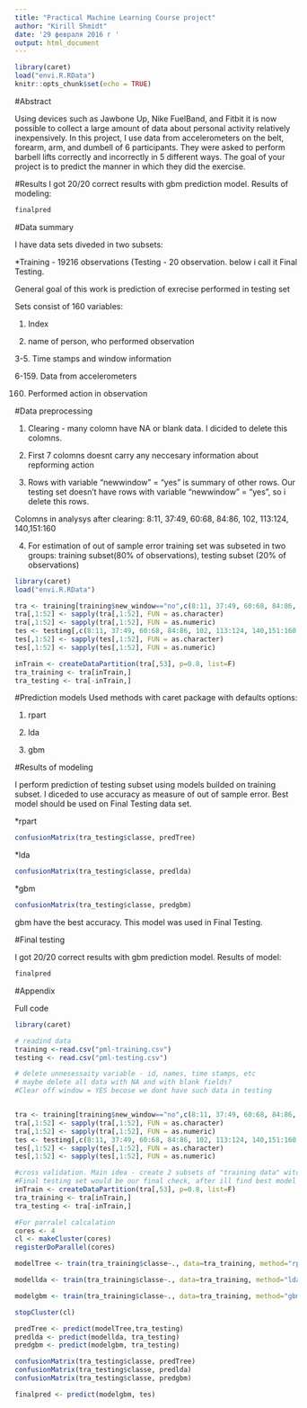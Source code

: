 ```yaml
---
title: "Practical Machine Learning Course project"
author: "Kirill Shmidt"
date: '29 февраля 2016 г '
output: html_document
---
```


```r
library(caret)
load("envi.R.RData")
knitr::opts_chunk$set(echo = TRUE)
```

#Abstract

Using devices such as Jawbone Up, Nike FuelBand, and Fitbit it is now possible to collect a large amount of data about personal activity relatively inexpensively. In this project, I use data from accelerometers on the belt, forearm, arm, and dumbell of 6 participants. They were asked to perform barbell lifts correctly and incorrectly in 5 different ways. The goal of your project is to predict the manner in which they did the exercise.

#Results
I got 20/20 correct results with gbm prediction model.
Results of modeling:
```r

finalpred

```

#Data summary

I have data sets diveded in two subsets:

*Training - 19216 observations
(Testing - 20 observation. below i call it Final Testing.

General goal of this work is prediction of exrecise performed in testing set

Sets consist of 160 variables:

1. Index

2. name of person, who performed observation

3-5. Time stamps and window information

6-159. Data from accelerometers

160. Performed action in observation

#Data preprocessing

1. Clearing - many colomn have NA or blank data. I dicided to delete this colomns. 

2. First 7 colomns doesnt carry any neccesary information about repforming action

3. Rows with variable "newwindow" = "yes" is summary of other rows. Our testing set doesn't have rows with variable "newwindow" = "yes", so i delete this rows.

Colomns in analysys after clearing: 
8:11, 37:49, 60:68, 84:86, 102, 113:124, 140,151:160

4. For estimation of out of sample error training set was subseted in two groups: training subset(80% of observations), testing subset (20% of observations)

```r
library(caret)
load("envi.R.RData")
```

```r
tra <- training[training$new_window=="no",c(8:11, 37:49, 60:68, 84:86, 102, 113:124, 140,151:160)]
tra[,1:52] <- sapply(tra[,1:52], FUN = as.character)
tra[,1:52] <- sapply(tra[,1:52], FUN = as.numeric)
tes <- testing[,c(8:11, 37:49, 60:68, 84:86, 102, 113:124, 140,151:160)]
tes[,1:52] <- sapply(tes[,1:52], FUN = as.character)
tes[,1:52] <- sapply(tes[,1:52], FUN = as.numeric)

inTrain <- createDataPartition(tra[,53], p=0.8, list=F)
tra_training <- tra[inTrain,]
tra_testing <- tra[-inTrain,]
```


#Prediction models
Used methods with caret package with defaults options:

1. rpart

2. lda

3. gbm

#Results of modeling

I perform prediction of testing subset using models builded on training subset. I diceded to use accuracy as measure of out of sample error.
Best model should be used on Final Testing data set.

*rpart
```r

confusionMatrix(tra_testing$classe, predTree)
```

*lda
```r

confusionMatrix(tra_testing$classe, predlda)
```

*gbm
```r
confusionMatrix(tra_testing$classe, predgbm)
```

gbm have the best accuracy. This model was used in Final Testing.

#Final testing

I got 20/20 correct results with gbm prediction model.
Results of model:
```r

finalpred

```

#Appendix

Full code

```r

library(caret)

# readind data
training <-read.csv("pml-training.csv")
testing <- read.csv("pml-testing.csv")

# delete unnesessaity variable - id, names, time stamps, etc
# maybe delete all data with NA and with blank fields?
#Clear off window = YES becose we dont have such data in testing


tra <- training[training$new_window=="no",c(8:11, 37:49, 60:68, 84:86, 102, 113:124, 140,151:160)]
tra[,1:52] <- sapply(tra[,1:52], FUN = as.character)
tra[,1:52] <- sapply(tra[,1:52], FUN = as.numeric)
tes <- testing[,c(8:11, 37:49, 60:68, 84:86, 102, 113:124, 140,151:160)]
tes[,1:52] <- sapply(tes[,1:52], FUN = as.character)
tes[,1:52] <- sapply(tes[,1:52], FUN = as.numeric)

#cross validation. Main idea - create 2 subsets of "training data" witch can be used for OOS measure
#Final testing set would be our final check, after ill find best model
inTrain <- createDataPartition(tra[,53], p=0.8, list=F)
tra_training <- tra[inTrain,]
tra_testing <- tra[-inTrain,]

#For parralel calcalation
cores <- 4
cl <- makeCluster(cores)
registerDoParallel(cores)

modelTree <- train(tra_training$classe~., data=tra_training, method="rpart")

modellda <- train(tra_training$classe~., data=tra_training, method="lda")

modelgbm <- train(tra_training$classe~., data=tra_training, method="gbm")

stopCluster(cl)

predTree <- predict(modelTree,tra_testing)
predlda <- predict(modellda, tra_testing)
predgbm <- predict(modelgbm, tra_testing)

confusionMatrix(tra_testing$classe, predTree)
confusionMatrix(tra_testing$classe, predlda)
confusionMatrix(tra_testing$classe, predgbm)

finalpred <- predict(modelgbm, tes)
```
